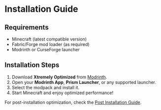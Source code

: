 # Installation Guide

## Requirements
- Minecraft (latest compatible version)
- Fabric/Forge mod loader (as required)
- Modrinth or CurseForge launcher

## Installation Steps
1. Download **Xtremely Optimized** from [Modrinth](https://modrinth.com/modpack/xtremely-optimized).
2. Open your **Modrinth App**, **Prism Launcher**, or any supported launcher.
3. Select the modpack and install it.
4. Start Minecraft and enjoy optimized performance!

For post-installation optimization, check the [Post Installation Guide](./post-installation.mdx).
